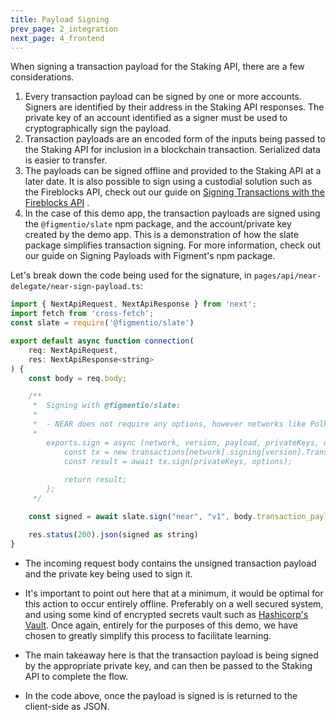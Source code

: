 ```yaml
---
title: Payload Signing
prev_page: 2_integration
next_page: 4_frontend
---
```


When signing a transaction payload for the Staking API, there are a few considerations.

1. Every transaction payload can be signed by one or more accounts. Signers are identified by their address in the Staking API responses. The private key of an account identified as a signer must be used to cryptographically sign the payload.
2. Transaction payloads are an encoded form of the inputs being passed to the Staking API for inclusion in a blockchain transaction. Serialized data is easier to transfer.
3. The payloads can be signed offline and provided to the Staking API at a later date. It is also possible to sign using a custodial solution such as the <Link href="https://fireblocks.io" rel="noopener noreferrer" target="_blank">Fireblocks API</Link>, check out our guide on [Signing Transactions with the Fireblocks API](https://docs.figment.io/guides/staking-api/fireblocks-signing-transactions) .
4. In the case of this demo app, the transaction payloads are signed using the `@figmentio/slate` npm package, and the account/private key created by the demo app. 
This is a demonstration of how the slate package simplifies transaction signing. 
For more information, check out our guide on <Link href="https://docs.figment.io/guides/staking-api/figment-signing-transactions" rel="noopener noreferrer" target="_blank">Signing Payloads with Figment's npm package</Link>.

Let's break down the code being used for the signature, in `pages/api/near-delegate/near-sign-payload.ts`:

```js
import { NextApiRequest, NextApiResponse } from 'next';
import fetch from 'cross-fetch';
const slate = require('@figmentio/slate')

export default async function connection(
    req: NextApiRequest,
    res: NextApiResponse<string>
) {
    const body = req.body;

    /**
     *  Signing with @figmentio/slate:
     * 
     *  - NEAR does not require any options, however networks like Polkadot and Cosmos do
     * 
        exports.sign = async (network, version, payload, privateKeys, options = {}) => {
            const tx = new transactions[network].signing[version].Transaction(payload);
            const result = await tx.sign(privateKeys, options);
        
            return result;
        };
     */

    const signed = await slate.sign("near", "v1", body.transaction_payload, [body.privateKey])

    res.status(200).json(signed as string)
}
```

- The incoming request body contains the unsigned transaction payload and the private key being used to sign it.

- It's important to point out here that at a minimum, it would be optimal for this action to occur entirely offline. Preferably on a well secured system, and using some kind of encrypted secrets vault such as [Hashicorp's Vault](https://www.vaultproject.io/). Once again, entirely for the purposes of this demo, we have chosen to greatly simplify this process to facilitate learning.

- The main takeaway here is that the transaction payload is being signed by the appropriate private key, and can then be passed to the Staking API to complete the flow.

- In the code above, once the payload is signed is is returned to the client-side as JSON.
